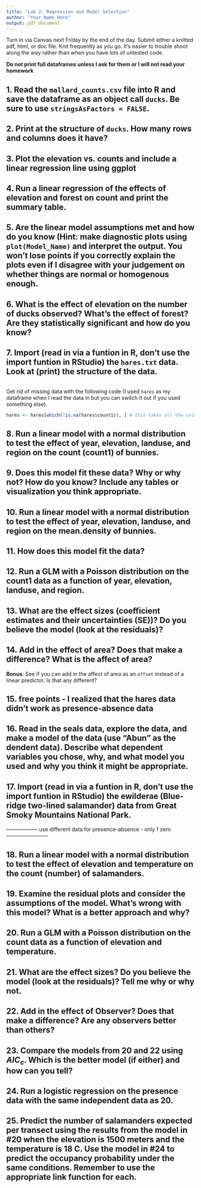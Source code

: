 ```yaml
---
title: "Lab 2: Regression and Model Selection"
author: "Your_Name_Here"
output: pdf_document
---
```


Turn in via Canvas next Friday by the end of the day. Submit either a knitted pdf, html, or doc file. Knit frequently as you go. It's easier to trouble shoot along the way rather than when you have lots of untested code.

**Do not print full dataframes unless I ask for them or I will not read your homework**

## 1. Read the `mallard_counts.csv` file into R and save the dataframe as an object call `ducks`. Be sure to use `stringsAsFactors = FALSE`. 

## 2. Print at the structure of `ducks`. How many rows and columns does it have? 

## 3. Plot the elevation vs. counts and include a linear regression line using ggplot

## 4. Run a linear regression of the effects of elevation and forest on count and print the summary table.

## 5. Are the linear model assumptions met and how do you know (Hint: make diagnostic plots using `plot(Model_Name)` and interpret the output. You won't lose points if you correctly explain the plots even if I disagree with your judgement on whether things are normal or homogenous enough.

## 6. What is the effect of elevation on the number of ducks observed? What's the effect of forest? Are they statistically significant and how do you know?

## 7. Import (read in via a funtion in R, don't use the import funtion in RStudio) the `hares.txt` data. Look at (print) the structure of the data.

```r

```

Get rid of missing data with the following code (I used `hares` as my dataframe when I read the data in but you can switch it out if you used something else).

```r
hares <- hares[which(!is.na(hares$count1)), ] # this takes all the columns for the rows where count1 is not missing (NA)
```

## 8. Run a linear model with a normal distribution to test the effect of year, elevation, landuse, and region on the count (count1) of bunnies.

## 9. Does this model fit these data? Why or why not? How do you know? Include any tables or visualization you think appropriate.

## 10. Run a linear model with a normal distribution to test the effect of year, elevation, landuse, and region on the **mean.density** of bunnies.

## 11. How does this model fit the data?

## 12. Run a GLM with a Poisson distribution on the count1 data as a function of year, elevation, landuse, and region.

## 13. What are the effect sizes (coefficient estimates and their uncertainties (SE))? Do you believe the model (look at the residuals)?

## 14. Add in the effect of area? Does that make a difference? What is the affect of area? 

**Bonus**: See if you can add in the affect of area as an `offset` instead of a linear predictor. Is that any different?

## 15. free points - I realized that the hares data didn't work as presence-absence data

## 16. Read in the seals data, explore the data, and make a model of the data (use "Abun" as the dendent data). Describe what dependent variables you chose, why, and what model you used and why you think it might be appropriate.


## 17. Import (read in via a funtion in R, don't use the import funtion in RStudio) the ewilderae (Blue-ridge two-lined salamander) data from Great Smoky Mountains National Park.

------------------ use different data for presence-absence - only 1 zero ------------------------


## 18. Run a linear model with a normal distribution to test the effect of elevation and temperature on the count (number) of salamanders.

## 19. Examine the residual plots and consider the assumptions of the model. What's wrong with this model? What is a better approach and why?

## 20. Run a GLM with a Poisson distribution on the count data as a function of elevation and temperature.

## 21. What are the effect sizes? Do you believe the model (look at the residuals)? Tell me why or why not.

## 22. Add in the effect of Observer? Does that make a difference? Are any observers better than others?

## 23. Compare the models from 20 and 22 using $AIC_c$. Which is the better model (if either) and how can you tell?

## 24. Run a logistic regression on the presence data with the same independent data as 20. 

## 25. Predict the number of salamanders expected per transect using the results from the model in #20 when the elevation is 1500 meters and the temperature is 18 C. Use the model in #24 to predict the occupancy probability under the same conditions. Remember to use the appropriate link function for each.


